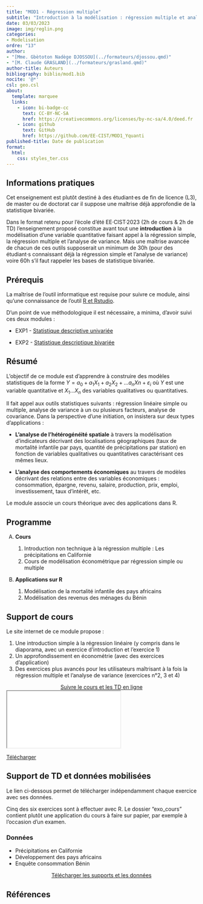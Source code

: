 ```yaml
---
title: "MOD1 - Régression multiple"
subtitle: "Introduction à la modélisation : régression multiple et analyse de variaance"
date: 03/03/2023
image: img/reglin.png
categories: 
- Modelisation
ordre: "13"
author: 
- "[Mme. Gbètoton Nadège DJOSSOU](../formateurs/djossou.qmd)"
- "[M. Claude GRASLAND](../formateurs/grasland.qmd)"
author-title: Auteurs
bibliography: biblio/mod1.bib
nocite: '@*'
csl: geo.csl
about:
  template: marquee
  links:
    - icon: bi-badge-cc
      text: CC-BY-NC-SA
      href: https://creativecommons.org/licenses/by-nc-sa/4.0/deed.fr
    - icon: github
      text: GitHub
      href: https://github.com/EE-CIST/MOD1_Yquanti
published-title: Date de publication 
format:
  html: 
    css: styles_ter.css
---
```


## <i class="bi bi-info-circle"></i> Informations pratiques

Cet enseignement est plutôt destiné à des étudiant·es de fin de licence (L3), de master ou de doctorat car il suppose une maîtrise déjà approfondie de la statistique bivariée.

Dans le format retenu pour l'école d'été EE·CIST·2023 (2h de cours & 2h de TD) l'enseignement proposé constitue avant tout une **introduction** à la modélisation d'une variable quantitative faisant appel à la régression simple, la régression multiple et l'analyse de variance. Mais une maîtrise avancée de chacun de ces outils supposerait un minimum de 30h (pour des étudiant·s connaissant déjà la régression simple et l'analyse de variance) voire 60h s'il faut rappeler les bases de statistique bivariée.

## <i class="bi bi-ui-checks-grid"></i> Prérequis

La maîtrise de l'outil informatique est requise pour suivre ce module, ainsi qu'une connaissance de l'outil [R et Rstudio](out1_r.qmd).

D'un point de vue méthodologique il est nécessaire, a minima, d'avoir suivi ces deux modules :

-   EXP1 - [Statistique descriptive univariée](exp1_uni.qmd)

-   EXP2 - [Statistique descriptique bivariée](exp2_biv.qmd)

## <i class="bi bi-bookmark"></i> Résumé

L'objectif de ce module est d'apprendre à construire des modèles statistiques de la forme $Y = a_0 + a_1X_1 + a_2X_2 + … a_nXn + \varepsilon_i$ où $Y$ est une variable quantitative et $X_1 ...X_n$ des variables qualitatives ou quantitatives.

Il fait appel aux outils statistiques suivants : régression linéaire simple ou multiple, analyse de variance à un ou plusieurs facteurs, analyse de covariance. Dans la perspective d'une initiation, on insistera sur deux types d'applications :

-   **L'analyse de l'hétérogénéité spatiale** à travers la modélisation d'indicateurs décrivant des localisations géographiques (taux de mortalité infantile par pays, quantité de précipitations par station) en fonction de variables qualitatives ou quantitatives caractérisant ces mêmes lieux.

-   **L'analyse des comportements économiques** au travers de modèles décrivant des relations entre des variables économiques : consommation, épargne, revenu, salaire, production, prix, emploi, investissement, taux d'intérêt, etc.

Le module associe un cours théorique avec des applications dans R.

## <i class="bi bi-calendar-week"></i> Programme

A.  **Cours**

    1.  Introduction non technique à la régression multiple : Les précipitations en Californie 
    2.  Cours de modélisation économétrique par régression simple ou multiple 

B.  **Applications sur R**

    1.  Modélisation de la mortalité infantile des pays africains
    2.  Modélisation des revenus des ménages du Bénin

## <i class="bi bi-person-video3"></i> Support de cours

Le site internet de ce module propose : 

1.    Une introduction simple à la régression linéaire (y compris dans le diaporama, avec un exercice d'introduction et l'exercice 1)
2.    Un approfondissement en économétrie (avec des exercices d'application)
3.    Des exercices plus avancés pour les utilisateurs maîtrisant à la fois la régression multiple et l'analyse de variance (exercices n°2, 3 et 4)

<center><a href="https://ee-cist.github.io/MOD1_Yquanti/" class="btn btn-info" role="button" aria-disabled="true" target="_blank" rel="noopener noreferrer"><i class="bi bi-eye"></i> Suivre le cours et les TD en ligne </a></center>

<object class="slide" data="../modules/support/mod1_quanti.pdf" type="application/pdf">

<iframe class="slide" src="../modules/support/mod1_quanti.pdf">

</iframe>

::: {#url}

<i class="bi bi-cloud-arrow-down-fill"></i> [Télécharger</i>]()

:::

</object>

## <i class="bi bi-person-video3"></i> Support de TD et données mobilisées

Le lien ci-dessous permet de télécharger indépendamment chaque exercice avec ses données. 

Cinq des six exercices sont à effectuer avec R. Le dossier "exo_cours" contient plutôt une application du cours à faire sur papier, par exemple à l'occasion d'un examen.


### <i class="bi bi-clipboard-data"></i> Données

-   Précipitations en Californie
-   Développement des pays africains
-   Enquête consommation Bénin

<center><a href="https://bit.ly/3wI9EgF" class="btn btn-warning" role="button" aria-disabled="true" target="_blank" rel="noopener noreferrer"><i class="bi bi-cloud-arrow-down"></i> Télécharger les supports et les données </a></center>

## <i class="bi bi-file-earmark-text"></i> Références

::: {#refs}
:::
